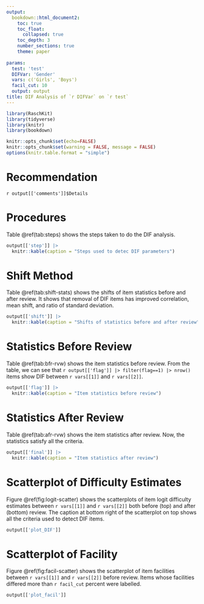 ```yaml
---
output: 
  bookdown::html_document2:
    toc: true
    toc_float: 
      collapsed: true
    toc_depth: 3
    number_sections: true
    theme: paper
    
params:
  test: 'test'
  DIFVar: 'Gender'
  vars: c('Girls', 'Boys')
  facil_cut: 10
  output: output
title: DIF Analysis of `r DIFVar` on `r test`
---
```


```r
library(RaschKit)
library(tidyverse)
library(knitr)
library(bookdown)

knitr::opts_chunk$set(echo=FALSE)
knitr::opts_chunk$set(warning = FALSE, message = FALSE) 
options(knitr.table.format = "simple")
```

# Recommendation

`r output[['comments']]$Details`

# Procedures

Table \@ref(tab:steps) shows the steps taken to do the DIF analysis.

```r
output[['step']] |>
  knitr::kable(caption = "Steps used to detec DIF parameters")
```

# Shift Method

Table \@ref(tab:shift-stats) shows the shifts of item statistics before and 
after review. It shows that removal of DIF items has improved correlation, 
mean shift, and ratio of standard deviation.

```r
output[['shift']] |>
  knitr::kable(caption = "Shifts of statistics before and after review")
```

# Statistics Before Review

Table \@ref(tab:bfr-rvw) shows the item statistics before review. From the table, 
we can see that `r output[['flag']] |> filter(flag==1) |> nrow()` items 
show DIF between `r vars[[1]]` and `r vars[[2]]`.

```r
output[['flag']] |>
  knitr::kable(caption = "Item statistics before review")
```

# Statistics After Review

Table \@ref(tab:afr-rvw) shows the item statistics after review. Now, the statistics
satisfy all the criteria.

```r
output[['final']] |>
  knitr::kable(caption = "Item statistics after review") 
```

# Scatterplot of Difficulty Estimates

Figure \@ref(fig:logit-scatter) shows the scatterplots of item logit difficulty 
estimates between `r vars[[1]]` and `r vars[[2]]` both before (top) and after 
(bottom) review. The caption at bottom right of the scatterplot on top shows 
all the criteria used to detect DIF items.

```r
output[['plot_DIF']]
```

# Scatterplot of Facility

Figure \@ref(fig:facil-scatter) shows the scatterplot of item facilities 
between `r vars[[1]]` and `r vars[[2]]` before review. Items whose facilities 
differed more than `r facil_cut` percent were labelled. 

```r
output[['plot_facil']]
```

